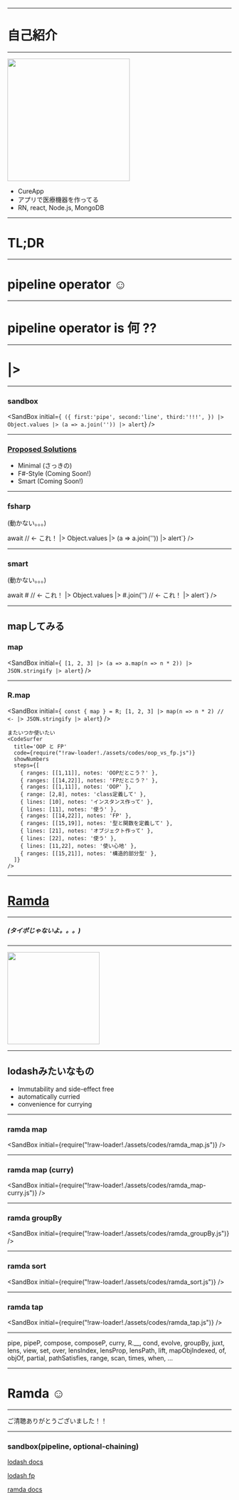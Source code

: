 

<Top
  title="Pipeline Operator Sandbox"
  image="https://i.gyazo.com/1a93c1f91e97a782243f5c4f06bf16e0.png"
  eventName="#WeJS @24th"
  urlPath={packageJson.urlPath}
/>

---
# 自己紹介
---
<img src="https://i.gyazo.com/87d23d84bc93c83bb165c9d2f239f703.png" width="275"/>

- CureApp
- アプリで医療機器を作ってる
- RN, react, Node.js, MongoDB

---
# TL;DR
---
# pipeline operator ☺ ️
---
# pipeline operator is 何 ??
---
# |>
---
### sandbox
<SandBox
  initial={`
({
  first:'pipe',
  second:'line',
  third:'!!!',
})
  |> Object.values
  |> (a => a.join(''))
  |> alert`}
/>

---
### [Proposed Solutions](https://babeljs.io/blog/2018/07/19/whats-happening-with-the-pipeline-proposal#proposed-solutions)

- Minimal (さっきの)
- F#-Style (Coming Soon!)
- Smart (Coming Soon!)

---
### fsharp
<div>
  <p style={{ fontSize: 20 }}>(動かない。。。)</p>
  <SandBox
    initial={`
Promise.resolve({
  first:'pipe',
  second:'line',
  third:'!!!',
})
  |> await // <- これ！
  |> Object.values
  |> (a => a.join(''))
  |> alert`}
  />
</div>

---
### smart
<div>
  <p style={{ fontSize: 20 }}>(動かない。。。)</p>
  <SandBox
    initial={`
({
  first:'pipe',
  second:'line',
  third:'!!!',
})
  |> await # // <- これ！
  |> Object.values
  |> #.join('') // <- これ！
  |> alert`}
  />
</div>

---
mapしてみる
---
### map
<SandBox
  initial={`
[1, 2, 3]
  |> (a => a.map(n => n * 2))
  |> JSON.stringify
  |> alert`}
/>

---
### R.map
<SandBox
  initial={`
const { map } = R;
[1, 2, 3]
  |> map(n => n * 2) // <-
  |> JSON.stringify
  |> alert`}
/>

```notes
またいつか使いたい
<CodeSurfer
  title='OOP と FP'
  code={require("!raw-loader!./assets/codes/oop_vs_fp.js")}
  showNumbers
  steps={[
    { ranges: [[1,11]], notes: 'OOPだとこう？' },
    { ranges: [[14,22]], notes: 'FPだとこう？' },
    { ranges: [[1,11]], notes: 'OOP' },
    { range: [2,8], notes: 'class定義して' },
    { lines: [10], notes: 'インスタンス作って' },
    { lines: [11], notes: '使う' },
    { ranges: [[14,22]], notes: 'FP' },
    { ranges: [[15,19]], notes: '型と関数を定義して' },
    { lines: [21], notes: 'オブジェクト作って' },
    { lines: [22], notes: '使う' },
    { lines: [11,22], notes: '使い心地' },
    { ranges: [[15,21]], notes: '構造的部分型' },
  ]}
/>
```

---
# [Ramda](https://ramdajs.com/)

---
##### (タイポじゃないよ。。。)

---
<img src="https://i.gyazo.com/0fb75025d51989473b6823fd31da7906.png" width="207"/>

---
lodashみたいなもの
---
- Immutability and side-effect free
- automatically curried
- convenience for currying

---
### ramda map
<SandBox initial={require("!raw-loader!./assets/codes/ramda_map.js")} />

---
### ramda map (curry)
<SandBox initial={require("!raw-loader!./assets/codes/ramda_map-curry.js")} />

---
### ramda groupBy
<SandBox initial={require("!raw-loader!./assets/codes/ramda_groupBy.js")} />

---
### ramda sort
<SandBox initial={require("!raw-loader!./assets/codes/ramda_sort.js")} />

---
### ramda tap
<SandBox initial={require("!raw-loader!./assets/codes/ramda_tap.js")} />

---
pipe, pipeP, compose, composeP, curry, R.__, cond, evolve, groupBy, juxt, lens, view, set, over, lensIndex, lensProp, lensPath, lift, mapObjIndexed, of, objOf, partial, pathSatisfies, range, scan, times, when, ...

---
# Ramda ☺ ️

---
ご清聴ありがとうございました！！

---
### sandbox(pipeline, optional-chaining)
<Container>
  <Row>
    <Col sm={12} md={8}>
      <SandBox
        initial={`// type your code...
// _  < 'lodash'
// fp < 'lodash/fp'
// R  < 'ramda'`}
      />
    </Col>
    <Col sm={12} md={4}>
      <p><a href='https://lodash.com/docs/4.17.10'>lodash docs</a></p>
      <p><a href='https://github.com/lodash/lodash/tree/4.17.10-npm/fp'>lodash fp</a></p>
      <p><a href='https://ramdajs.com/docs/'>ramda docs</a></p>
    </Col>
  </Row>
</Container>
